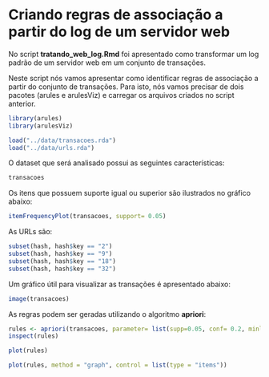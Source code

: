 Criando regras de associação a partir do log de um servidor web
===============================================================

No script **tratando_web_log.Rmd** foi apresentado como transformar um log padrão de um servidor web em um conjunto de transações. 

Neste script nós vamos apresentar como identificar regras de associação a partir do conjunto de transações. Para isto, nós vamos precisar de dois pacotes (arules e arulesViz) e carregar os arquivos criados no script anterior.

```r
library(arules)
library(arulesViz)

load("../data/transacoes.rda")
load("../data/urls.rda")
```

O dataset que será analisado possui as seguintes características:

````r
transacoes
````

Os itens que possuem suporte igual ou superior são ilustrados no gráfico abaixo:

````r
itemFrequencyPlot(transacoes, support= 0.05)
````

As URLs são:

````r
subset(hash, hash$key == "2")
subset(hash, hash$key == "9")
subset(hash, hash$key == "18")
subset(hash, hash$key == "32")
````

Um gráfico útil para visualizar as transações é apresentado abaixo:

````r
image(transacoes)
````

As regras podem ser geradas utilizando o algoritmo **apriori**:

````r
rules <- apriori(transacoes, parameter= list(supp=0.05, conf= 0.2, minlen=2))
inspect(rules)
````

````r
plot(rules)
````

````r
plot(rules, method = "graph", control = list(type = "items"))
````